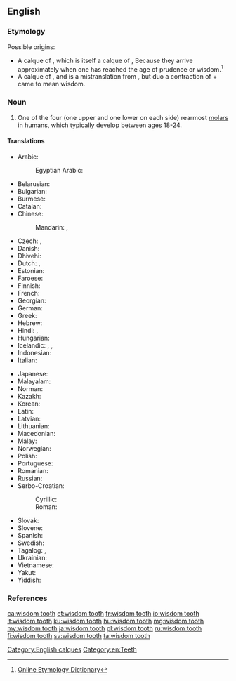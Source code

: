 ==English==
{{wikipedia}}

===Etymology===
Possible origins:

* A calque of {{etyl|la|en}} {{term|dens sapientae|dēns sapientiae|lang=la}}, which is itself a calque of {{etyl|el|en}} {{term|sophronisteres||prudent (or self-controlled) teeth|lang=el}}, Because they arrive approximately when one has reached the age of prudence or wisdom.<ref>[http://www.etymonline.com/index.php?allowed_in_frame=0&search=wisdom+tooth&searchmode=none Online Etymology Dictionary]</ref>
* A calque of {{etyl|nl|en}} {{term|verstandskies||far standing molar|lang=nl}}, and is a mistranslation from {{term|verstand||wisdom|lang=nl}}, but duo a contraction of {{term|ver||far|lang=nl}} + {{term|stand||stand|lang=nl}} came to mean wisdom.{{fact}}

===Noun===
{{en-noun|head=[[wisdom]] [[tooth]]|wisdom teeth}}

# {{context|dentistry|lang=en}} One of the four (one upper and one lower on each side) rearmost [[molar]]s in humans, which typically develop between ages 18-24.

====Translations====
{{trans-top|rearmost molar in humans}}
* Arabic: {{t|ar|دِرْس اَلْعَقْل|m}}
*: Egyptian Arabic: {{t|arz|درس العقل|m|tr=ders el-ʿaʾl|sc=Arab}}
* Belarusian: {{t|be|зуб му́драсці|m|sc=Cyrl}}
* Bulgarian: {{t+|bg|мъдре́ц|m}}
* Burmese: {{t+|my|အံဆုံး|sc=Mymr}}
* Catalan: {{t|ca|queixal del seny|m}}
* Chinese:
*: Mandarin: {{t|cmn|智齒|sc=Hani}}, {{t+|cmn|智齿|tr=zhìchǐ|sc=Hani}}
* Czech: {{t|cs|zub moudrosti|m}}, {{t|cs|moudrák|m}} {{qualifier|colloquial}}
* Danish: {{t|da|visdomstand}}
* Dhivehi: {{t|dv|އެންމެ އެތެރެ ކޮލުދަތް|sc=Thaa}}
* Dutch: {{t|nl|verstandskies|m}}, {{qualifier|Belgium}} {{t|nl|wijsheidstand|m}}
* Estonian: {{t|et|tarkusehammas}}
* Faroese: {{t|fo|vísdómsjakslur|m}}
* Finnish: {{t+|fi|viisaudenhammas}}
* French: {{t+|fr|dent de sagesse|f}}
* Georgian: {{t|ka|სიბრძნის კბილი|sc=Geor}}
* German: {{t+|de|Weisheitszahn|m}}
* Greek: {{t+|el|φρονιμίτης|m}}
* Hebrew: {{t|he|שן בינה|f|tr=shen bina}}
* Hindi: {{t|hi|अकल दाढ़}}, {{t|hi|तीसरे दाढ़}}
* Hungarian: {{t+|hu|bölcsességfog}}
* Icelandic: {{t|is|endajaxl|m}}, {{t+|is|vísdómstönn|f}}, {{t|is|geirjaxl|m}}
* Indonesian: {{t+|id|gigi bungsu}}
* Italian: {{t|it|dente del giudizio|m}}
{{trans-mid}}
* Japanese: {{t|ja|親知らず|tr=おやしらず, oya-shirazu}}
* Malayalam: {{t|ml|വിവേകദന്തങ്ങൾ|sc=Mlym}}
* Norman: {{t|nrf|dent d'sagesse|f}}
* Kazakh: {{t|kk|ақыл тіс|sc=Cyrl}}
* Korean: {{t|ko|사랑니|tr=salangni|sc=Kore}}
* Latin: {{t|la|dēns sapientiae|m}}
* Latvian: {{t|lv|gudrības zobs|m}}
* Lithuanian: {{t|lt|išminties dantis|m}}
* Macedonian: {{t|mk|у́мник|m}}
* Malay: {{t|ms|gigi bongsu}}
* Norwegian: {{t|no|visdomstann|m}}
* Polish: {{t|pl|ząb mądrości|m}}
* Portuguese: {{t+|pt|siso|m}}
* Romanian: {{t+|ro|măsea de minte|f}}
* Russian: {{t+|ru|зуб му́дрости|m}}
* Serbo-Croatian:
*: Cyrillic: {{t|sh|умњак|m|sc=Cyrl}}
*: Roman: {{t+|sh|umnjak|m|sc=Latn}}
* Slovak: {{t|sk|zub múdrosti|m}}
* Slovene: {{t|sl|modrostni zob|m}}
* Spanish: {{t|es|muela del juicio|f}}
* Swedish: {{t+|sv|visdomstand|c}}
* Tagalog: {{t|tl|bagang-bait}}, {{t|tl|ngipin ng karunungan}}
* Ukrainian: {{t|uk|зуб му́дрості|m|sc=Cyrl}}
* Vietnamese: {{t+|vi|răng khôn}}
* Yakut: {{t|sah|билир тиис|sc=Cyrl}}
* Yiddish: {{t|yi|חכמה־צאָן|m|tr=khokhme-tson}}
{{trans-bottom}}

===References===
<references/>

[[Category:English calques]]
[[Category:en:Teeth]]

[[ca:wisdom tooth]]
[[et:wisdom tooth]]
[[fr:wisdom tooth]]
[[io:wisdom tooth]]
[[it:wisdom tooth]]
[[ku:wisdom tooth]]
[[hu:wisdom tooth]]
[[mg:wisdom tooth]]
[[my:wisdom tooth]]
[[ja:wisdom tooth]]
[[pl:wisdom tooth]]
[[ru:wisdom tooth]]
[[fi:wisdom tooth]]
[[sv:wisdom tooth]]
[[ta:wisdom tooth]]